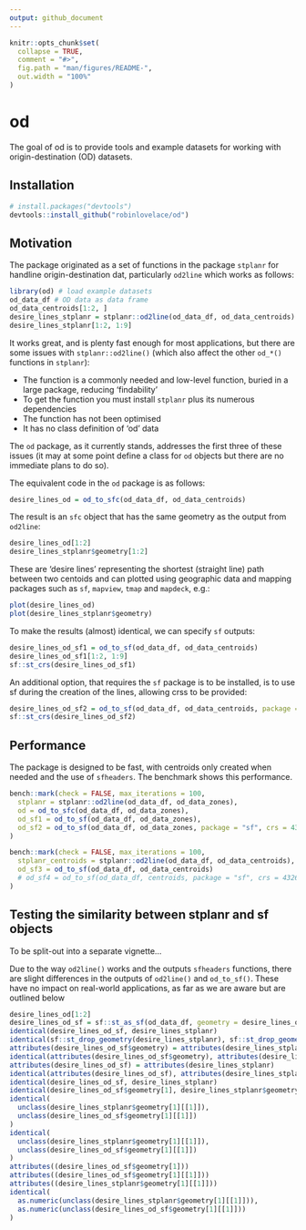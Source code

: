 ```yaml
---
output: github_document
---
```


<!-- README.md is generated from README.Rmd. Please edit that file -->

```r
knitr::opts_chunk$set(
  collapse = TRUE,
  comment = "#>",
  fig.path = "man/figures/README-",
  out.width = "100%"
)
```

# od

<!-- badges: start -->
<!-- badges: end -->

The goal of od is to provide tools and example datasets for working with origin-destination (OD) datasets.

## Installation

<!-- You can install the released version of od from [CRAN](https://CRAN.R-project.org) with: 

``` r
install.packages("od")
```

And the development version from [GitHub](https://github.com/) with:

-->

``` r
# install.packages("devtools")
devtools::install_github("robinlovelace/od")
```

## Motivation

The package originated as a set of functions in the package `stplanr` for handline origin-destination dat, particularly `od2line` which works as follows:

```r
library(od) # load example datasets
od_data_df # OD data as data frame
od_data_centroids[1:2, ]
desire_lines_stplanr = stplanr::od2line(od_data_df, od_data_centroids)
desire_lines_stplanr[1:2, 1:9]
```

It works great, and is plenty fast enough for most applications, but there are some issues with `stplanr::od2line()` (which also affect the other `od_*()` functions in `stplanr`):

- The function is a commonly needed and low-level function, buried in a large package, reducing 'findability'
- To get the function you must install `stplanr` plus its numerous dependencies
- The function has not been optimised
- It has no class definition of 'od' data

The `od` package, as it currently stands, addresses the first three of these issues (it may at some point define a class for `od` objects but there are no immediate plans to do so).

The equivalent code in the `od` package is as follows:

```r
desire_lines_od = od_to_sfc(od_data_df, od_data_centroids)
```

The result is an `sfc` object that has the same geometry as the output from `od2line`:

```r
desire_lines_od[1:2]
desire_lines_stplanr$geometry[1:2]
```

These are 'desire lines' representing the shortest (straight line) path between two centoids and can plotted using geographic data and mapping packages such as `sf`, `mapview`, `tmap` and `mapdeck`, e.g.:

```r
plot(desire_lines_od)
plot(desire_lines_stplanr$geometry)
```


To make the results (almost) identical, we can specify `sf` outputs:

```r
desire_lines_od_sf1 = od_to_sf(od_data_df, od_data_centroids)
desire_lines_od_sf1[1:2, 1:9]
sf::st_crs(desire_lines_od_sf1)
```

An additional option, that requires the `sf` package is to be installed, is to use sf during the creation of the lines, allowing crss to be provided:

```r
desire_lines_od_sf2 = od_to_sf(od_data_df, od_data_centroids, package = "sf", crs = 4326)
sf::st_crs(desire_lines_od_sf2)
```


## Performance

The package is designed to be fast, with centroids only created when needed and the use of `sfheaders`.
The benchmark shows this performance.

```r
bench::mark(check = FALSE, max_iterations = 100,
  stplanr = stplanr::od2line(od_data_df, od_data_zones),
  od = od_to_sfc(od_data_df, od_data_zones),
  od_sf1 = od_to_sf(od_data_df, od_data_zones),
  od_sf2 = od_to_sf(od_data_df, od_data_zones, package = "sf", crs = 4326)
)

```

```r
bench::mark(check = FALSE, max_iterations = 100,
  stplanr_centroids = stplanr::od2line(od_data_df, od_data_centroids),
  od_sf3 = od_to_sf(od_data_df, od_data_centroids)
  # od_sf4 = od_to_sf(od_data_df, centroids, package = "sf", crs = 4326)
)

```


## Testing the similarity between stplanr and sf objects

To be split-out into a separate vignette...

Due to the way `od2line()` works and the outputs `sfheaders` functions, there are slight differences in the outputs of `od2line()` and `od_to_sf()`. 
These have no impact on real-world applications, as far as we are aware but are outlined below 

```r
desire_lines_od[1:2]
desire_lines_od_sf = sf::st_as_sf(od_data_df, geometry = desire_lines_od, crs = 4326)
identical(desire_lines_od_sf, desire_lines_stplanr)
identical(sf::st_drop_geometry(desire_lines_stplanr), sf::st_drop_geometry(desire_lines_od_sf))
attributes(desire_lines_od_sf$geometry) = attributes(desire_lines_stplanr$geometry)
identical(attributes(desire_lines_od_sf$geometry), attributes(desire_lines_stplanr$geometry))
attributes(desire_lines_od_sf) = attributes(desire_lines_stplanr)
identical(attributes(desire_lines_od_sf), attributes(desire_lines_stplanr))
identical(desire_lines_od_sf, desire_lines_stplanr)
identical(desire_lines_od_sf$geometry[1], desire_lines_stplanr$geometry[1])
identical(
  unclass(desire_lines_stplanr$geometry[1][[1]]),
  unclass(desire_lines_od_sf$geometry[1][[1]])
)
identical(
  unclass(desire_lines_stplanr$geometry[1][[1]]),
  unclass(desire_lines_od_sf$geometry[1][[1]])
)
attributes((desire_lines_od_sf$geometry[1]))
attributes((desire_lines_od_sf$geometry[1][[1]]))
attributes((desire_lines_stplanr$geometry[1][[1]]))
identical(
  as.numeric(unclass(desire_lines_stplanr$geometry[1][[1]])),
  as.numeric(unclass(desire_lines_od_sf$geometry[1][[1]]))
)

```

